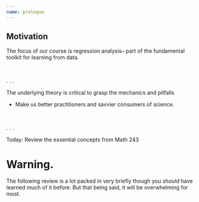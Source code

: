 ```yaml
---
name: prologue
---
```


## Motivation

The focus of our course is [regression analysis]{.hii}--
part of the fundamental toolkit for learning from data.

<br>

. . .

The [underlying theory]{.hi} is critical to grasp the mechanics and pitfalls

- Make us better practitioners and savvier consumers of science.

<br>

. . .

[Today:]{.hi} Review the essential concepts from Math 243



# [Warning.]{.note}

::: {.middle}
The following review is a lot packed in very briefly though you _should_ have learned much of it before.
But that being said, it will be overwhelming for most.
::: 


